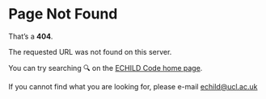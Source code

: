 # Page Not Found

That's a **404**.

The requested URL was not found on this server.

You can try searching 🔍 on the 
[ECHILD Code home page](https://code.echild.ac.uk).

If you cannot find what you are looking for, please e-mail <echild@ucl.ac.uk>